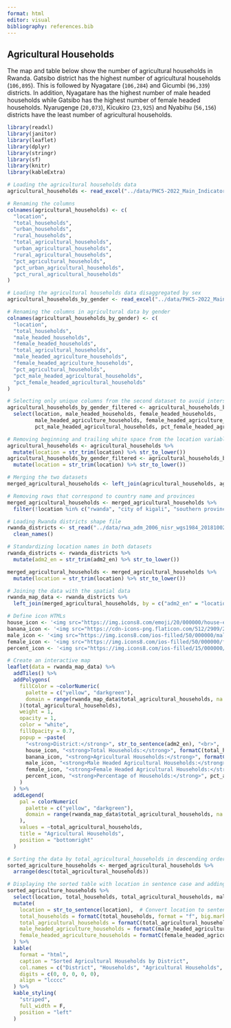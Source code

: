 ```yaml
---
format: html
editor: visual
bibliography: references.bib
---
```


## Agricultural Households {.unnumbered}

The map and table below show the number of agricultural households in Rwanda. Gatsibo district has the highest number of agricultural households (`106,895`). This is followed by Nyagatare (`106,284`) and Gicumbi (`96,339`) districts. In addition, Nyagatare has the highest number of male headed households while Gatsibo has the highest number of female headed households. Nyarugenge (`20,073`), Kicukiro (`23,925`) and Nyabihu (`56,156`) districts have the least number of agricultural households.

```r
library(readxl)
library(janitor)
library(leaflet)
library(dplyr)
library(stringr)
library(sf)
library(knitr)
library(kableExtra)

# Loading the agricultural households data
agricultural_households <- read_excel("../data/PHC5-2022_Main_Indicators.xlsx", sheet = "Table 79", skip = 3, col_names = TRUE)

# Renaming the columns
colnames(agricultural_households) <- c(
  "location",
  "total_households",
  "urban_households",
  "rural_households",
  "total_agricultural_households",
  "urban_agricultural_households",
  "rural_agricultural_households",
  "pct_agricultural_households",
  "pct_urban_agricultural_households",
  "pct_rural_agricultural_households"
)

# Loading the agricultural households data disaggregated by sex
agricultural_households_by_gender <- read_excel("../data/PHC5-2022_Main_Indicators.xlsx", sheet = "Table 80", skip = 3, col_names = TRUE)

# Renaming the columns in agricultural data by gender
colnames(agricultural_households_by_gender) <- c(
  "location",
  "total_households",
  "male_headed_households",
  "female_headed_households",
  "total_agricultural_households",
  "male_headed_agriculture_households",
  "female_headed_agriculture_households",
  "pct_agricultural_households",
  "pct_male_headed_agricultural_households",
  "pct_female_headed_agricultural_households"
)

# Selecting only unique columns from the second dataset to avoid intersection
agricultural_households_by_gender_filtered <- agricultural_households_by_gender %>%
  select(location, male_headed_households, female_headed_households,
         male_headed_agriculture_households, female_headed_agriculture_households,
         pct_male_headed_agricultural_households, pct_female_headed_agricultural_households)

# Removing beginning and trailing white space from the location variable
agricultural_households <- agricultural_households %>%
  mutate(location = str_trim(location) %>% str_to_lower())
agricultural_households_by_gender_filtered <- agricultural_households_by_gender_filtered %>%
  mutate(location = str_trim(location) %>% str_to_lower())

# Merging the two datasets
merged_agricultural_households <- left_join(agricultural_households, agricultural_households_by_gender_filtered, by = "location")

# Removing rows that correspond to country name and provinces
merged_agricultural_households <- merged_agricultural_households %>%
  filter(!location %in% c("rwanda", "city of kigali", "southern province", "western province", "northern province", "eastern province"))

# Loading Rwanda districts shape file
rwanda_districts <- st_read("../data/rwa_adm_2006_nisr_wgs1984_20181002_shp/rwa_adm2_2006_NISR_WGS1984_20181002.shp", quiet = TRUE) %>%
  clean_names()

# Standardizing location names in both datasets
rwanda_districts <- rwanda_districts %>%
  mutate(adm2_en = str_trim(adm2_en) %>% str_to_lower())

merged_agricultural_households <- merged_agricultural_households %>%
  mutate(location = str_trim(location) %>% str_to_lower())

# Joining the data with the spatial data
rwanda_map_data <- rwanda_districts %>%
  left_join(merged_agricultural_households, by = c("adm2_en" = "location"))

# Define icon HTMLs
house_icon <- '<img src="https://img.icons8.com/emoji/20/000000/house-emoji.png" style="vertical-align: middle; width: 15px; height: 15px;">'
banana_icon <- '<img src="https://cdn-icons-png.flaticon.com/512/2909/2909808.png" style="vertical-align: middle; width: 15px; height: 15px;">'
male_icon <- '<img src="https://img.icons8.com/ios-filled/50/000000/male.png" style="vertical-align: middle; width: 15px; height: 15px;">'
female_icon <- '<img src="https://img.icons8.com/ios-filled/50/000000/female.png" style="vertical-align: middle; width: 15px; height: 15px;">'
percent_icon <- '<img src="https://img.icons8.com/ios-filled/15/000000/percentage.png" style="vertical-align: middle; width: 15px; height: 15px;">'

# Create an interactive map
leaflet(data = rwanda_map_data) %>%
  addTiles() %>%
  addPolygons(
    fillColor = ~colorNumeric(
      palette = c("yellow", "darkgreen"),
      domain = range(rwanda_map_data$total_agricultural_households, na.rm = TRUE)
    )(total_agricultural_households),
    weight = 1,
    opacity = 1,
    color = "white",
    fillOpacity = 0.7,
    popup = ~paste(
      "<strong>District:</strong>", str_to_sentence(adm2_en), "<br>",
      house_icon, "<strong>Total Households:</strong>", formatC(total_households, format = "f", big.mark = ",", digits = 0), "<br>",
      banana_icon, "<strong>Agricultural Households:</strong>", formatC(total_agricultural_households, format = "f", big.mark = ",", digits = 0), "<br>",
      male_icon, "<strong>Male Headed Agricultural Households:</strong>", formatC(male_headed_agriculture_households, format = "f", big.mark = ",", digits = 0), "<br>",
      female_icon, "<strong>Female Headed Agricultural Households:</strong>", formatC(female_headed_agriculture_households, format = "f", big.mark = ",", digits = 0), "<br>",
      percent_icon, "<strong>Percentage of Households:</strong>", pct_agricultural_households, "%"
    )
  ) %>%
  addLegend(
    pal = colorNumeric(
      palette = c("yellow", "darkgreen"),
      domain = range(rwanda_map_data$total_agricultural_households, na.rm = TRUE)
    ),
    values = ~total_agricultural_households,
    title = "Agricultural Households",
    position = "bottomright"
  )

# Sorting the data by total_agricultural_households in descending order
sorted_agriculture_households <- merged_agricultural_households %>%
  arrange(desc(total_agricultural_households))

# Displaying the sorted table with location in sentence case and adding comma separators using big.mark
sorted_agriculture_households %>%
  select(location, total_households, total_agricultural_households, male_headed_agriculture_households, female_headed_agriculture_households) %>%
  mutate(
    location = str_to_sentence(location),  # Convert location to sentence case
    total_households = formatC(total_households, format = "f", big.mark = ",", digits = 0),  # Add comma separators
    total_agricultural_households = formatC(total_agricultural_households, format = "f", big.mark = ",", digits = 0),  # Add comma separators
    male_headed_agriculture_households = formatC(male_headed_agriculture_households, format = "f", big.mark = ",", digits = 0),  # Add comma separators
    female_headed_agriculture_households = formatC(female_headed_agriculture_households, format = "f", big.mark = ",", digits = 0)  # Add comma separators
  ) %>%
  kable(
    format = "html", 
    caption = "Sorted Agricultural Households by District",
    col.names = c("District", "Households", "Agricultural Households", "Male Headed Agricultural Households", "Female Headed Agricultural Households"),
    digits = c(0, 0, 0, 0, 0),
    align = "lcccc"
  ) %>%
  kable_styling(
    "striped", 
    full_width = F, 
    position = "left"
  )
```
